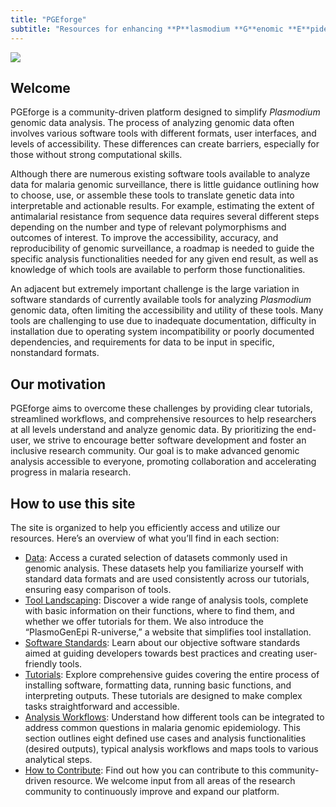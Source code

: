```yaml
---
title: "PGEforge"
subtitle: "Resources for enhancing **P**lasmodium **G**enomic **E**pidemiology analysis"
---
```


<!-- <div class="custom-title"> -->
<!-- Your resource hub for <br> *Plasmodium* genomic analysis -->

<!-- ![](website_docs/img/pgeforge_ecosystem.png){class="title-image" width="300px"} -->
<!-- </div> -->

![](website_docs/img/pgeforge_header.png)

## Welcome

PGEforge is a community-driven platform designed to simplify *Plasmodium* genomic data analysis. The process of analyzing genomic data often involves various software tools with different formats, user interfaces, and levels of accessibility. These differences can create barriers, especially for those without strong computational skills.

Although there are numerous existing software tools available to analyze data for malaria genomic surveillance, there is little guidance outlining how to choose, use, or assemble these tools to translate genetic data into interpretable and actionable results. For example, estimating the extent of antimalarial resistance from sequence data requires several different steps depending on the number and type of relevant polymorphisms and outcomes of interest. To improve the accessibility, accuracy, and reproducibility of genomic surveillance, a roadmap is needed to guide the specific analysis functionalities needed for any given end result, as well as knowledge of which tools are available to perform those functionalities.

An adjacent but extremely important challenge is the large variation in software standards of currently available tools for analyzing *Plasmodium* genomic data, often limiting the accessibility and utility of these tools. Many tools are challenging to use due to inadequate documentation, difficulty in installation due to operating system incompatibility or poorly documented dependencies, and requirements for data to be input in specific, nonstandard formats.

## Our motivation

PGEforge aims to overcome these challenges by providing clear tutorials, streamlined workflows, and comprehensive resources to help researchers at all levels understand and analyze genomic data. By prioritizing the end-user, we strive to encourage better software development and foster an inclusive research community. Our goal is to make advanced genomic analysis accessible to everyone, promoting collaboration and accelerating progress in malaria research.

## How to use this site
The site is organized to help you efficiently access and utilize our resources. Here’s an overview of what you’ll find in each section:

-	[Data](website_docs/data_description.qmd): Access a curated selection of datasets commonly used in genomic analysis. These datasets help you familiarize yourself with standard data formats and are used consistently across our tutorials, ensuring easy comparison of tools.
-	[Tool Landscaping](website_docs/tool_landscaping.qmd): Discover a wide range of analysis tools, complete with basic information on their functions, where to find them, and whether we offer tutorials for them. We also introduce the “PlasmoGenEpi R-universe,” a website that simplifies tool installation.
-	[Software Standards](website_docs/tools_to_standards.qmd): Learn about our objective software standards aimed at guiding developers towards best practices and creating user-friendly tools.
-	[Tutorials](website_docs/tutorials_overview.qmd): Explore comprehensive guides covering the entire process of installing software, formatting data, running basic functions, and interpreting outputs. These tutorials are designed to make complex tasks straightforward and accessible.
-	[Analysis Workflows](website_docs/workflows_overview.qmd): Understand how different tools can be integrated to address common questions in malaria genomic epidemiology. This section outlines eight defined use cases and analysis functionalities (desired outputs), typical analysis workflows and maps tools to various analytical steps.
-	[How to Contribute](website_docs/how_to_contribute.qmd): Find out how you can contribute to this community-driven resource. We welcome input from all areas of the research community to continuously improve and expand our platform.


